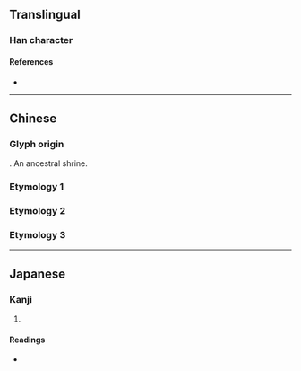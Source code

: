 {{also|享|亨}}
{{character info}}
==Translingual==

===Han character===
{{Han char|rn=8|rad=亠|as=07|sn=9|four=|canj=YRA|ids=⿳亠口日}}

====References====
* {{Han ref|kx=0089.050|dkj=00305|dj=0188.110|hdz=10285.050|uh=4EAF|ud=20143}}

----

==Chinese==

===Glyph origin===
{{Han etym}}
{{liushu|p}}. An ancestral shrine.

===Etymology 1===
{{zh-see|享|v}}

===Etymology 2===
{{zh-see|亨|v}}

===Etymology 3===
{{zh-see|烹|v}}

----

==Japanese==

===Kanji===
{{ja-kanji|grade=|rs=亠07}}

# {{rfdef|ja|sort=亠07}}

====Readings====
* {{ja-readings|on=きょう,こう|kun=}}